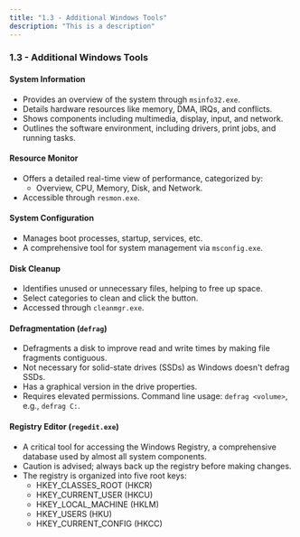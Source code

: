 ```yaml
---
title: "1.3 - Additional Windows Tools"
description: "This is a description"
---
```


### 1.3 - Additional Windows Tools

#### System Information

- Provides an overview of the system through `msinfo32.exe`.
- Details hardware resources like memory, DMA, IRQs, and conflicts.
- Shows components including multimedia, display, input, and network.
- Outlines the software environment, including drivers, print jobs, and running tasks.

#### Resource Monitor

- Offers a detailed real-time view of performance, categorized by:
  - Overview, CPU, Memory, Disk, and Network.
- Accessible through `resmon.exe`.

#### System Configuration

- Manages boot processes, startup, services, etc.
- A comprehensive tool for system management via `msconfig.exe`.

#### Disk Cleanup

- Identifies unused or unnecessary files, helping to free up space.
- Select categories to clean and click the button.
- Accessed through `cleanmgr.exe`.

#### Defragmentation (`defrag`)

- Defragments a disk to improve read and write times by making file fragments contiguous.
- Not necessary for solid-state drives (SSDs) as Windows doesn't defrag SSDs.
- Has a graphical version in the drive properties.
- Requires elevated permissions. Command line usage: `defrag <volume>`, e.g., `defrag C:`.

#### Registry Editor (`regedit.exe`)

- A critical tool for accessing the Windows Registry, a comprehensive database used by almost all system components.
- Caution is advised; always back up the registry before making changes.
- The registry is organized into five root keys:
  - HKEY_CLASSES_ROOT (HKCR)
  - HKEY_CURRENT_USER (HKCU)
  - HKEY_LOCAL_MACHINE (HKLM)
  - HKEY_USERS (HKU)
  - HKEY_CURRENT_CONFIG (HKCC)

